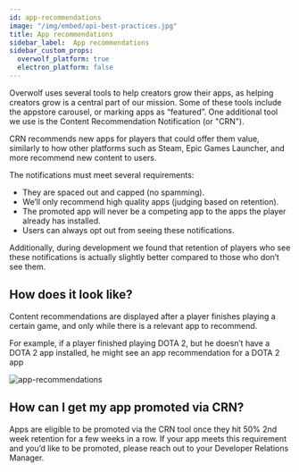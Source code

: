 ```yaml
---
id: app-recommendations
image: "/img/embed/api-best-practices.jpg"
title: App recommendations
sidebar_label:  App recommendations
sidebar_custom_props:
  overwolf_platform: true
  electron_platform: false
---
```


Overwolf uses several tools to help creators grow their apps, as helping creators grow is a central part of our mission. Some of these tools include the appstore carousel, or marking apps as “featured”. One additional tool we use is the Content Recommendation Notification (or "CRN").

CRN recommends new apps for players that could offer them value, similarly to how other platforms such as Steam, Epic Games Launcher, and more recommend new content to users.

The notifications must meet several requirements:

* They are spaced out and capped (no spamming).
* We’ll only recommend high quality apps (judging based on retention).
* The promoted app will never be a competing app to the apps the player already has installed.
* Users can always opt out from seeing these notifications.

Additionally, during development we found that retention of players who see these notifications is actually slightly better compared to those who don’t see them.

## How does it look like?

Content recommendations are displayed after a player finishes playing a certain game, and only while there is a relevant app to recommend.

For example, if a player finished playing DOTA 2, but he doesn’t have a DOTA 2 app installed, he might see an app recommendation for a DOTA 2 app

![app-recommendations](/assets/app-recommendations/app-recommendations.png)

## How can I get my app promoted via CRN?

Apps are eligible to be promoted via the CRN tool once they hit 50% 2nd week retention for a few weeks in a row. If your app meets this requirement and you’d like to be promoted, please reach out to your Developer Relations Manager.


